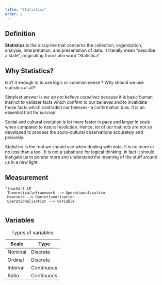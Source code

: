 ```yaml
---
title: "Statistics"
order: 2
---
```


::: callout-note
## Definition

**Statistics** is the discipline that concerns the collection, organization, analysis, interpretation, and presentation of data. It literally mean "describe a state", originating from Latin word "Statistica"
:::

## Why Statistics?

Isn't it enough to to use logic or common sense ? Why should we use statistics at all?

Simplest answer is *we do not believe ourselves* because it is basic human instinct to validate facts which confirm to our believes and to invalidate those facts which contradict our believes- a confirmation bias. It is an essential trait for survival.

Social and cultural evolution is lot more faster in pace and larger in scale when compared to natural evolution. Hence, lot of our instincts are not so developed to process the socio-cultural observations accurately and precisely.

Statistics is the tool we should use when dealing with data. It is no more or no less than a tool. It is not a substitute for logical thinking. In fact it should instigate us to ponder more and understand the meaning of the stuff around us in a new light.

## Measurement

```mermaid
flowchart LR 
 Theoretical\nframework --> Operationalisation 
 Mearsure --> Operationalisation
 Operationalisation --> Variable


```

## Variables

| Scale    | Type       |
|----------|------------|
| Nominal  | Discrete   |
| Ordinal  | Discrete   |
| Interval | Continuous |
| Ratio    | Continuous |

: Types of variables
